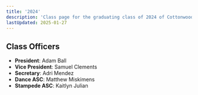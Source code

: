 ```yaml
---
title: '2024'
description: 'Class page for the graduating class of 2024 of Cottonwood High School.'
lastUpdated: 2025-01-27
---
```


## Class Officers

- **President**: Adam Ball
- **Vice President**: Samuel Clements
- **Secretary**: Adri Mendez
- **Dance ASC**: Matthew Miskimens
- **Stampede ASC**: Kaitlyn Julian
